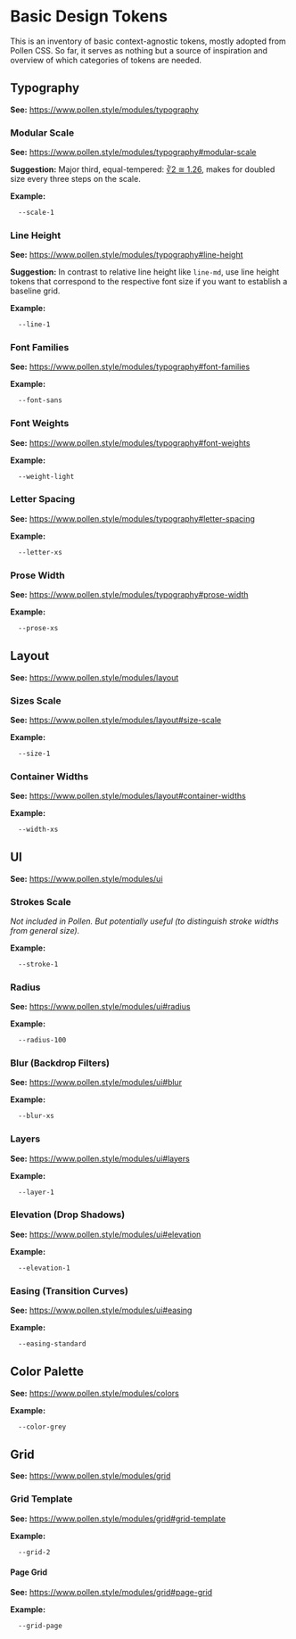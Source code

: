 
<Meta title="Development/Inventory of Things/Settings/Basic Design Tokens" />

# Basic Design Tokens

This is an inventory of basic context-agnostic tokens, mostly adopted from Pollen CSS.
So far, it serves as nothing but a source of inspiration and overview of which categories of tokens are needed.

## Typography

**See:** https://www.pollen.style/modules/typography

### Modular Scale

**See:** https://www.pollen.style/modules/typography#modular-scale

**Suggestion:** Major third, equal-tempered: [∛2 ≅ 1.26](https://www.modularscale.com/?1&em&2@3),
makes for doubled size every three steps on the scale.

**Example:**

```css
  --scale-1
```

### Line Height

**See:** https://www.pollen.style/modules/typography#line-height

**Suggestion:** In contrast to relative line height like `line-md`,
use line height tokens that correspond to the respective font size
if you want to establish a baseline grid.

**Example:**

```css
  --line-1
```

### Font Families

**See:** https://www.pollen.style/modules/typography#font-families

**Example:**

```css
  --font-sans
```

### Font Weights

**See:** https://www.pollen.style/modules/typography#font-weights

**Example:**

```css
  --weight-light
```

### Letter Spacing

**See:** https://www.pollen.style/modules/typography#letter-spacing

**Example:**

```css
  --letter-xs
```

### Prose Width

**See:** https://www.pollen.style/modules/typography#prose-width

**Example:**

```css
  --prose-xs
```

## Layout

**See:** https://www.pollen.style/modules/layout

### Sizes Scale

**See:** https://www.pollen.style/modules/layout#size-scale

**Example:**

```css
  --size-1
```

### Container Widths

**See:** https://www.pollen.style/modules/layout#container-widths

**Example:**

```css
  --width-xs
```

## UI

**See:** https://www.pollen.style/modules/ui

### Strokes Scale

_Not included in Pollen. But potentially useful (to distinguish stroke widths from general size)._

**Example:**

```css
  --stroke-1
```

### Radius

**See:** https://www.pollen.style/modules/ui#radius

**Example:**

```css
  --radius-100
```

### Blur (Backdrop Filters)

**See:** https://www.pollen.style/modules/ui#blur

**Example:**

```css
  --blur-xs
```

### Layers

**See:** https://www.pollen.style/modules/ui#layers

**Example:**

```css
  --layer-1
```

### Elevation (Drop Shadows)

**See:** https://www.pollen.style/modules/ui#elevation

**Example:**

```css
  --elevation-1
```

### Easing (Transition Curves)

**See:** https://www.pollen.style/modules/ui#easing

**Example:**

```css
  --easing-standard
```

## Color Palette

**See:** https://www.pollen.style/modules/colors

**Example:**

```css
  --color-grey
```

## Grid

**See:** https://www.pollen.style/modules/grid

### Grid Template

**See:** https://www.pollen.style/modules/grid#grid-template

**Example:**

```css
  --grid-2
```

#### Page Grid

**See:** https://www.pollen.style/modules/grid#page-grid

**Example:**

```css
  --grid-page
```
